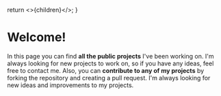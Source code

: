 
  return <>{children}</>;
}

# Welcome!

In this page you can find **all the public projects** I've been working on. I'm always looking for new projects to work on, so if you have any ideas, feel free to contact me. Also, you can **contribute to any of my projects** by forking the repository and creating a pull request. I'm always looking for new ideas and improvements to my projects.
